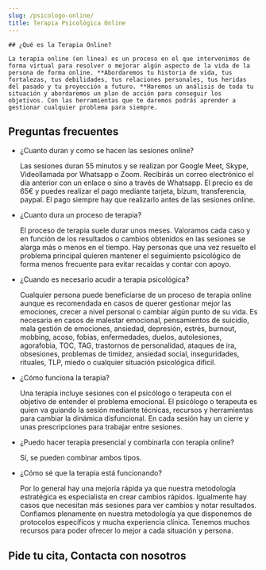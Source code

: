 ```yaml
---
slug: /psicologo-online/
title: Terapia Psicológica Online
---
```



<div class="flex gap-x-8 flex-wrap lg:flex-nowrap items-center">
  <ServicioCard type="online" />
  <div>

    ## ¿Qué es la Terapia Online?

    La terapia online (en linea) es un proceso en el que intervenimos de forma virtual para resolver o mejorar algún aspecto de la vida de la persona de forma online. **Abordaremos tu historia de vida, tus fortalezas, tus debilidades, tus relaciones personales, tus heridas del pasado y tu proyección a futuro. **Haremos un análisis de toda tu situación y abordaremos un plan de acción para conseguir los objetivos. Con las herramientas que te daremos podrás aprender a gestionar cualquier problema para siempre.

  </div>
</div>

<ComoEsLaTerapia tipo="online" />
<Problemas tipo="online" />
<Valores />
<Reviews />

## Preguntas frecuentes

<FAQ>

- ¿Cuanto duran y como se hacen las sesiones online?

  Las sesiones duran 55 minutos y se realizan por Google Meet, Skype, Videollamada por Whatsapp o Zoom. Recibirás un correo electrónico el día anterior con un enlace o sino a través de Whatsapp. El precio es de 65€ y puedes realizar el pago mediante tarjeta, bizum, transferencia, paypal. El pago siempre hay que realizarlo antes de las sesiones online.

- ¿Cuanto dura un proceso de terapia?

  El proceso de terapia suele durar unos meses. Valoramos cada caso y en función de los resultados o cambios obtenidos en las sesiones se alarga más o menos en el tiempo. Hay personas que una vez resuelto el problema principal quieren mantener el seguimiento psicológico de forma menos frecuente para evitar recaídas y contar con apoyo.

- ¿Cuando es necesario acudir a terapia psicológica?

  Cualquier persona puede beneficiarse de un proceso de terapia online aunque es recomendada en casos de querer gestionar mejor las emociones, crecer a nivel personal o cambiar algún punto de su vida. Es necesaria en casos de malestar emocional, pensamientos de suicidio, mala gestión de emociones, ansiedad, depresión, estrés, burnout, mobbing, acoso, fobias, enfermedades, duelos, autolesiones, agorafobia, TOC, TAG, trastornos de personalidad, ataques de ira, obsesiones, problemas de timidez, ansiedad social, inseguridades, rituales, TLP, miedo o cualquier situación psicológica difícil.

- ¿Cómo funciona la terapia?

  Una terapia incluye sesiones con el psicólogo o terapeuta con el objetivo de entender el problema emocional. El psicólogo o terapeuta es quien va guiando la sesión mediante técnicas, recursos y herramientas para cambiar la dinámica disfuncional. En cada sesión hay un cierre y unas prescripciones para trabajar entre sesiones.

- ¿Puedo hacer terapia presencial y combinarla con terapia online?

  Sí, se pueden combinar ambos tipos.

- ¿Cómo sé que la terapia está funcionando?

  Por lo general hay una mejoría rápida ya que nuestra metodología estratégica es especialista en crear cambios rápidos. Igualmente hay casos que necesitan más sesiones para ver cambios y notar resultados. Confiamos plenamente en nuestra metodología ya que disponemos de protocolos específicos y mucha experiencia clínica. Tenemos muchos recursos para poder ofrecer lo mejor a cada situación y persona. 

</FAQ>

<h2>Pide tu cita, Contacta con nosotros</h2>
<ContactForm />
